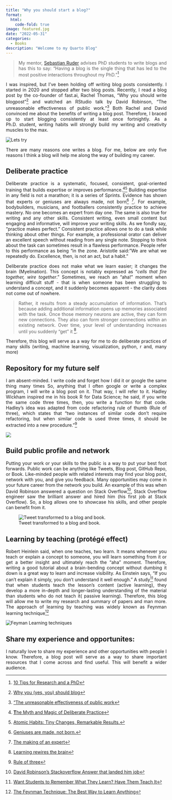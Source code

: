 ```yaml
---
title: "Why you should start a blog?"
format:
  html:
    code-fold: true
image: featured.jpg
date: "2022-05-31"
categories:   
  - Books
description: "Welcome to my Quarto Blog"
---
```


> My mentor, [Sebastian Ruder](https://ruder.io) advises PhD students to write blogs and has this to say: "Having a blog is the single thing that has led to the most positive interactions throughout my PhD."[^1]

[^1]: [10 Tips for Research and a PhD](https://ruder.io/10-tips-for-research-and-a-phd/index.html#6-write-a-blog-)

I was inspired, but I've been holding off writing blog posts consistently. I started in 2020 and stopped after two blog posts. Recently, I read a blog post by the co-founder of fast.ai, Rachel Thomas, "Why you should write blogpost"[^2] and watched an RStudio talk by David Robinson, "The unreasonable effectiveness of public work."[^3] Both Rachel and David convinced me about the benefits of writing a blog post. Therefore, I braced up to start blogging consistently at least once fortnightly. As a Ph.D. student, writing habits will strongly build my writing and creativity muscles to the max.

[^2]: [Why you (yes, you) should blog](https://medium.com/@racheltho/why-you-yes-you-should-blog-7d2544ac1045)

[^3]: ["The unreasonable effectiveness of public work](https://www.youtube.com/watch?v=th79W4rv67g&ab_channel=RStudio)

![](lets-try.jpg "Lets try")

There are many reasons one writes a blog. For me, below are only five reasons I think a blog will help me along the way of building my career.

## Deliberate practice

Deliberate practice is a systematic, focused, consistent, goal-oriented training that builds expertise or improves performance.[^4][^5] Building expertise in any field is not a marathon; it is a series of Sprints. Evidence has shown that experts or geniuses are always made, not born[^6] [^7]. For example, bodybuilders, musicians, and footballers consistently practice to achieve mastery. No one becomes an expert from day one. The same is also true for writing and any other skills. Consistent writing, even small content but engaging and informative, will improve your writing skills. As we fondly say, "practice makes perfect." Consistent practice allows one to do a task while thinking about other things. For example, a professional orator can deliver an excellent speech without reading from any single note. Stopping to think about the task can sometimes result in a flawless performance. People refer to this performance as being "in the zone. Aristotle said: "We are what we repeatedly do. Excellence, then, is not an act, but a habit." 

[^4]: [**T**he Myth and Magic of Deliberate Practice](https://jamesclear.com/deliberate-practice-myth)

[^5]: [Atomic Habits: Tiny Changes, Remarkable Results.](https://jamesclear.com/atomic-habits)

[^6]: [Geniuses are made, not born.](https://en.wikipedia.org/wiki/L%C3%A1szl%C3%B3_Polg%C3%A1r)

[^7]: [The making of an expert](https://hbr.org/2007/07/the-making-of-an-expert "The making of an expert from Havard Business Review")
       
Deliberate practice does not make what we learn easier; it changes the brain (Myelination). This concept is notably expressed as "*cells that fire together, wire together*." Sometimes, we reach an "aha!" moment when learning difficult stuff - that is when someone has been struggling to understand a concept, and it suddenly becomes apparent - the clarity does not come out of nowhere.

> Rather, it results from a steady accumulation of information. That's because adding additional information opens up memories associated with the task. Once those memory neurons are active, they can form new connections. They also can form stronger connections within an existing network. Over time, your level of understanding increases until you suddenly "get" it [^8].

[^8]: [Learning rewires the brain](https://www.sciencenewsforstudents.org/article/learning-rewires-brain)

Therefore, this blog will serve as a way for me to do deliberate practices of many skills (writing, machine learning, visualization, python, r and, many more)



## Repository for my future self

I am absent-minded. I write code and forget how I did it or google the same thing many times So, anything that I often google or write a complex program, I will write a blog post on it. That way, I will refer to it. Hadley Wickham inspired me in his book R for Data Science; he said, if you write the same code three times, then, you write a function for that code. Hadley's idea was adapted from code refactoring rule of thumb (Rule of three), which states that "two instances of similar code don't require refactoring, but when similar code is used three times, it should be extracted into a new procedure."[^9]


[^9]: [Rule of three](https://en.wikipedia.org/wiki/Rule_of_three_(computer_programming)#)

![](write-blog.png)

## Build public profile and network

Putting your work or your skills to the public is a way to put your best foot forwards. Public work can be anything like Tweets, Blog post, GitHub Repo, or Book. Like-minded people with related interests may find your blog post, network with you, and give you feedback. Many opportunities may come in your future career from the network you build. An example of this was when David Robinson answered a question on Stack Overflow[^10], Stack Overflow engineer saw the brilliant answer and hired him (his first job at Stack Overflow). So, a blog allows one to showcase his skills, and other people can benefit from it.

[^10]: [David Robinson's Stackoverflow Answer that landed him job](https://stats.stackexchange.com/questions/47771/what-is-the-intuition-behind-beta-distribution)

![Tweet transformed to a blog and book.](book-davide.jpg "Tweet-Blog-Book")

## Learning by teaching (protégé effect)

Robert Heinlein said, when one teaches, two learn. It means whenever you teach or explain a concept to someone, you will learn something from it or get a better insight and ultimately reach the "aha" moment. Therefore, writing a good tutorial about a brain-bending concept without dumbing it down is a great way to learn and increase visibility. As Einstein says, "If you can't explain it simply, you don't understand it well enough." A study[^11] found that when students teach the lesson's content (active learning), they develop a more in-depth and longer-lasting understanding of the material than students who do not teach it( passive learning). Therefore, this blog will allow me to write my research and summary of papers and man more. The approach of learning by teaching was widely known as Feynman learning technique[^12]

[^11]: [Want Students to Remember What They Learn? Have Them Teach It](https://www.edsurge.com/news/2019-01-24-want-students-to-remember-what-they-learn-have-them-teach-it)

[^12]: [The Feynman Technique: The Best Way to Learn Anything](https://fs.blog/2012/04/feynman-technique/)

![](feyman.jpg "Feyman Learning techniques")

## Share my experience and opportunites:

I naturally love to share my experience and other opportunities with people I know. Therefore, a blog post will serve as a way to share important resources that I come across and find useful. This will benefit a wider audience.



<style>
body {
text-align: justify}
</style>

